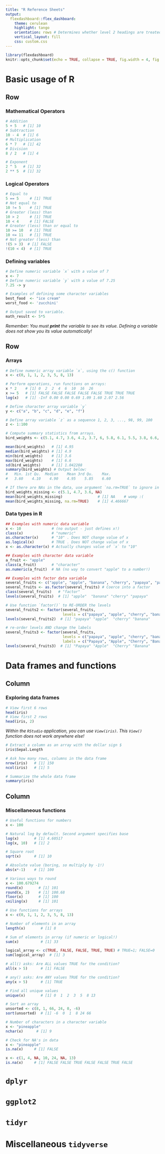 ```yaml
---
title: "R Reference Sheets"
output: 
  flexdashboard::flex_dashboard:
    theme: cerulean
    highlight: tango
    orientation: rows # Determines whether level 2 headings are treated as dashboard rows or dashboard columns.
    vertical_layout: fill
    css: custom.css
---
```


```r
library(flexdashboard)
knitr::opts_chunk$set(echo = TRUE, collapse = TRUE, fig.width = 4, fig.height =3)
```

Basic usage of R
===================================== 

Row {data-height=250}
-----------------------------------------------------------------------

### Mathematical Operators
```r
# Addition
5 + 5   # [1] 10
# Subtraction
10 - 4  # [1] 6
# Multiplication
6 * 7   # [1] 42
# Division
8 / 2   # [1] 4

# Exponent
2 ^ 5   # [1] 32
2 ** 5  # [1] 32
```

### Logical Operators
```r
# Equal to
5 == 5     # [1] TRUE
# Not equal to
10 != 5    # [1] TRUE 
# Greater (less) than 
10 > 2     # [1] TRUE
10 < 4     # [1] FALSE
# Greater (less) than or equal to
10 >= 10   # [1] TRUE
10 <= 11   # [1] TRUE
# Not greater (less) than 
!(5 > 3)  # [1] FALSE
!(10 < 4)  # [1] TRUE
```


### Defining variables
```r
# Define numeric variable `x` with a value of 7
x <- 7
# Define numeric variable `y` with a value of 7.25
7.25 -> y

# Examples of defining some character variables
best_food  <- "ice cream"
worst_food <- 'zucchini'

# Output saved to variable.
math_result <- 5*5
```
*Remember: You must __print__ the variable to see its value. Defining a variable does not show you its value automatically!*

Row {data-height=500}
-----------------------------------------------------------------------

### Arrays

```r
# Define numeric array variable `x`, using the c() function
x <- c(0, 1, 1, 2, 3, 5, 8, 13)

# Perform operations, run functions on arrays:
x * 2    # [1] 0  2  2  4  6  10  16  26
x >= 5   # [1] FALSE FALSE FALSE FALSE FALSE TRUE TRUE TRUE
log(x)   # [1] -Inf 0.00 0.00 0.69 1.09 1.60 2.07 2.56

# Define character array variable `y` 
y <- c("a", "b", "c", "d", "e", "f")

# Define array variable `z` as a sequence 1, 2, 3, ..., 98, 99, 100
z <- 1:100
```


```r
# Compute summary statistics from arrays.
bird_weights <- c(5.1, 4.7, 3.6, 4.2, 3.7, 6, 5.8, 6.1, 5.5, 3.8, 6.6, 4.3)

mean(bird_weights)   # [1] 4.95
median(bird_weights) # [1] 4.9
min(bird_weights)    # [1] 3.6
max(bird_weights)    # [1] 6.6
sd(bird_weights)     # [1] 1.042288
summary(bird_weights) # Output below:
#   Min. 1st Qu.  Median    Mean 3rd Qu.    Max. 
#   3.60    4.10    4.90    4.95    5.85    6.60 

# If there are NAs in the data, use argument `na.rm=TRUE` to ignore in calculations:
bird_weights_missing <- c(5.1, 4.7, 3.6, NA)
mean(bird_weights_missing)                # [1] NA    # womp :(
mean(bird_weights_missing, na.rm=TRUE)    # [1] 4.466667  
```

### Data types in R

<!--
+ Use the function `class()` to determine the type of a variable
+ Use the function `as.TYPE()` to coerce a variable to change type
  + `TYPE` is one of `numeric`, `character()`, `logical()` or `factor()`
+ Use the function `factor(..., levels=c(), labels=c())` to change factor order or labels
-->
```r
## Examples with numeric data variable
x <- 10              # (no output - just defines x!)
class(x)             # "numeric"
as.character(x)      # "10" . Does NOT change value of x
as.logical(x)        # TRUE . Does NOT change value of x
x <- as.character(x) # Actually changes value of `x` to "10"
```
```r
## Examples with character data variable
a_fruit <- "apple"
class(a_fruit)       # "character"
as.numeric(a_fruit)  # NA (no way to convert "apple" to a number!)
```
```r
## Examples with factor data variable
several_fruits <- c("apple", "apple", "banana", "cherry", "papaya", "papaya", "papaya") 
several_fruits <- as.factor(several_fruits) # Coerce into a factor
class(several_fruits)   # "factor"
levels(several_fruits)  # [1] "apple"  "banana" "cherry" "papaya"

# Use function `factor()` to RE-ORDER the levels
several_fruits2 <- factor(several_fruits,  
                          levels = c("papaya", "apple", "cherry", "banana"))
levels(several_fruits2)  # [1] "papaya" "apple"  "cherry" "banana"

# re-order levels AND change the labels
several_fruits3 <- factor(several_fruits,  
                          levels = c("papaya", "apple", "cherry", "banana"),
                          labels = c("Papaya", "Apple", "Cherry", "Banana"))
levels(several_fruits3)  # [1] "Papaya" "Apple"  "Cherry" "Banana"

```


Data frames and functions  {data-orientation=columns}
=====================================

Column
----------------------------------------------------------


### Exploring data frames


```r
# View first 6 rows
head(iris)
# View first 2 rows
head(iris, 2)
```

*Within the `RStudio` application, you can use `View(iris)`. This `View()` function does not work anywhere else!*

```r
# Extract a column as an array with the dollar sign $
iris$Sepal.Length
```


```r
# Ask how many rows, columns in the data frame
nrow(iris)   # [1] 150
ncol(iris)   # [1] 5
```

```r
# Summarize the whole data frame
summary(iris)
```


Column
----------------------------------------------------------

### Miscellaneous functions


```r
# Useful functions for numbers
x <- 100

# Natural log by default. Second argument specifies base
log(x)       # [1] 4.60517 
log(x, 10)   # [1] 2

# Square root
sqrt(x)      # [1] 10

# Absolute value (boring, so multiply by -1!)
abs(x*-1)    # [1] 100
```

```r
# Various ways to round
x <- 100.679274
round(x)       # [1] 101
round(x, 2)    # [1] 100.68
floor(x)       # [1] 100
ceiling(x)     # [1] 101
```


```r
# Use functions for arrays
x <- c(0, 1, 1, 2, 3, 5, 8, 13)

# Number of elements in an array
length(x)       # [1] 8

# Sum of elements in array (if numeric or logical!)
sum(x)          # [1] 33

logical_array <- c(TRUE, FALSE, FALSE, TRUE, TRUE) # TRUE=1; FALSE=0
sum(logical_array)  # [1] 3

# all() asks: Are ALL values TRUE for the condition?
all(x > 5)      # [1] FALSE

# any() asks: Are ANY values TRUE for the condition?
any(x > 5)      # [1] TRUE

# Find all unique values 
unique(x)       # [1] 0  1  2  3  5  8 13

# Sort an array
unsorted <- c(8, 1, 66, 24, 0, -6)
sort(unsorted)  # [1] -6  0  1  8 24 66
```

```r
# Number of characters in a character variable
x <- "pineapple"
nchar(x)      # [1] 9
```


```r
# Check for NA's in data
x <- "pineapple"
is.na(x)     # [1] FALSE

x <- c(1, 4, NA, 10, 24, NA, 13)
is.na(x)     # [1] FALSE FALSE TRUE FALSE FALSE TRUE FALSE
```





`dplyr`
===================================== 



`ggplot2`
===================================== 


`tidyr`
===================================== 


Miscellaneous `tidyverse`
===================================== 

